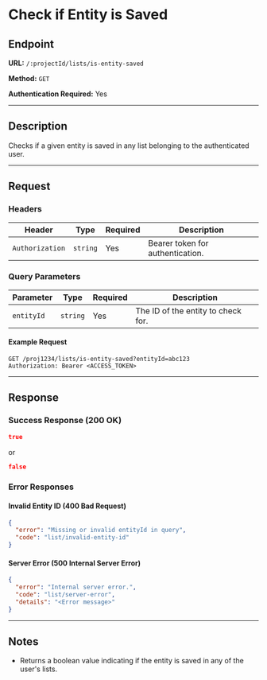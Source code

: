 # Check if Entity is Saved

## Endpoint

**URL:** `/:projectId/lists/is-entity-saved`

**Method:** `GET`

**Authentication Required:** Yes

---

## Description

Checks if a given entity is saved in any list belonging to the authenticated user.

---

## Request

### Headers

| Header          | Type     | Required | Description                      |
| --------------- | -------- | -------- | -------------------------------- |
| `Authorization` | `string` | Yes      | Bearer token for authentication. |

### Query Parameters

| Parameter  | Type     | Required | Description                        |
| ---------- | -------- | -------- | ---------------------------------- |
| `entityId` | `string` | Yes      | The ID of the entity to check for. |

#### Example Request

```http
GET /proj1234/lists/is-entity-saved?entityId=abc123
Authorization: Bearer <ACCESS_TOKEN>
```

---

## Response

### Success Response (200 OK)

```json
true
```

or

```json
false
```

### Error Responses

#### Invalid Entity ID (400 Bad Request)

```json
{
  "error": "Missing or invalid entityId in query",
  "code": "list/invalid-entity-id"
}
```

#### Server Error (500 Internal Server Error)

```json
{
  "error": "Internal server error.",
  "code": "list/server-error",
  "details": "<Error message>"
}
```

---

## Notes

- Returns a boolean value indicating if the entity is saved in any of the user's lists.
